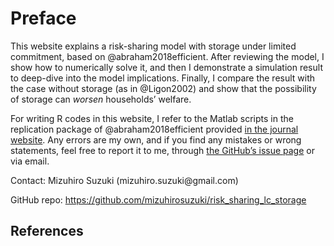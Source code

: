 # Preface {.unnumbered}

This website explains a risk-sharing model with storage under limited commitment, based on @abraham2018efficient.
After reviewing the model, I show how to numerically solve it, and then I demonstrate a simulation result to deep-dive into the model implications.
Finally, I compare the result with the case without storage (as in @Ligon2002) and show that the possibility of storage can *worsen* households' welfare.

For writing R codes in this website, I refer to the Matlab scripts in the replication package of @abraham2018efficient provided [in the journal website](https://academic.oup.com/restud/article-abstract/85/3/1389/4583622).
Any errors are my own, and if you find any mistakes or wrong statements, feel free to report it to me, through [the GitHub's issue page](https://github.com/mizuhirosuzuki/risk_sharing_lc_storage/issues) or via email.

Contact: Mizuhiro Suzuki (mizuhiro.suzuki@gmail.com)

GitHub repo: [https://github.com/mizuhirosuzuki/risk_sharing_lc_storage](https://github.com/mizuhirosuzuki/risk_sharing_lc_storage)

## References